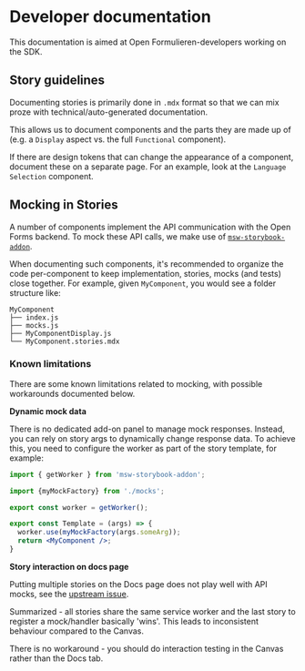 
<Meta title="Developers/Documentation" />

# Developer documentation

This documentation is aimed at Open Formulieren-developers working on the SDK.

## Story guidelines

Documenting stories is primarily done in `.mdx` format so that we can mix proze
with technical/auto-generated documentation.

This allows us to document components and the parts they are made up of (e.g. a `Display`
aspect vs. the full `Functional` component).

If there are design tokens that can change the appearance of a component, document
these on a separate page. For an example, look at the `Language Selection` component.

## Mocking in Stories

A number of components implement the API communication with the Open Forms backend. To
mock these API calls, we make use of [`msw-storybook-addon`](https://github.com/mswjs/msw-storybook-addon).

When documenting such components, it's recommended to organize the code per-component to keep
implementation, stories, mocks (and tests) close together. For example, given `MyComponent`,
you would see a folder structure like:

```
MyComponent
├── index.js
├── mocks.js
├── MyComponentDisplay.js
└── MyComponent.stories.mdx
```

### Known limitations

There are some known limitations related to mocking, with possible
workarounds documented below.

**Dynamic mock data**

There is no dedicated add-on panel to manage mock responses. Instead,
you can rely on story args to dynamically change response data. To
achieve this, you need to configure the worker as part of the story
template, for example:

```jsx
import { getWorker } from 'msw-storybook-addon';

import {myMockFactory} from './mocks';

export const worker = getWorker();

export const Template = (args) => {
  worker.use(myMockFactory(args.someArg));
  return <MyComponent />;
}
```

**Story interaction on docs page**

Putting multiple stories on the Docs page does not play well with API
mocks, see the [upstream issue](https://github.com/mswjs/msw-storybook-addon/issues/83).

Summarized - all stories share the same service worker and the last story to register
a mock/handler basically 'wins'. This leads to inconsistent behaviour compared
to the Canvas.

There is no workaround - you should do interaction testing in the Canvas rather than
the Docs tab.
